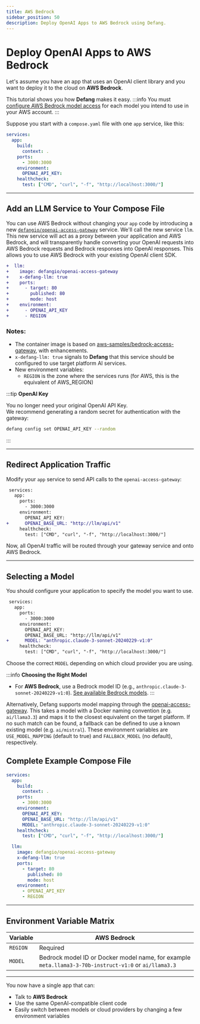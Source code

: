```yaml
---
title: AWS Bedrock
sidebar_position: 50
description: Deploy OpenAI Apps to AWS Bedrock using Defang.
---
```


# Deploy OpenAI Apps to AWS Bedrock

Let's assume you have an app that uses an OpenAI client library and you want to deploy it to the cloud on **AWS Bedrock**.  

This tutorial shows you how **Defang** makes it easy.
:::info
You must [configure AWS Bedrock model access](https://docs.aws.amazon.com/bedrock/latest/userguide/model-access-modify.html) for each model you intend to use in your AWS account.
:::

Suppose you start with a `compose.yaml` file with one `app` service, like this:

```yaml
services:
  app:
    build:
      context: .
    ports:
      - 3000:3000
    environment:
      OPENAI_API_KEY:
    healthcheck:
      test: ["CMD", "curl", "-f", "http://localhost:3000/"]
```

---

## Add an LLM Service to Your Compose File

You can use AWS Bedrock without changing your `app` code by introducing a new [`defangio/openai-access-gateway`](https://github.com/DefangLabs/openai-access-gateway) service. We'll call the new service `llm`. This new service will act as a proxy between your application and AWS Bedrock, and will transparently handle converting your OpenAI requests into AWS Bedrock requests and Bedrock responses into OpenAI responses. This allows you to use AWS Bedrock with your existing OpenAI client SDK.

```diff
+  llm:
+    image: defangio/openai-access-gateway
+    x-defang-llm: true
+    ports:
+      - target: 80
+        published: 80
+        mode: host
+    environment:
+      - OPENAI_API_KEY
+      - REGION
```

### Notes:

- The container image is based on [aws-samples/bedrock-access-gateway](https://github.com/aws-samples/bedrock-access-gateway), with enhancements.
- `x-defang-llm: true` signals to **Defang** that this service should be configured to use target platform AI services.
- New environment variables:
  - `REGION` is the zone where the services runs (for AWS, this is the equivalent of AWS_REGION)

:::tip
**OpenAI Key**

You no longer need your original OpenAI API Key.  
We recommend generating a random secret for authentication with the gateway:

```bash
defang config set OPENAI_API_KEY --random
```
:::

---

## Redirect Application Traffic

Modify your `app` service to send API calls to the `openai-access-gateway`:

```diff
 services:
   app:
     ports:
       - 3000:3000
     environment:
       OPENAI_API_KEY:
+      OPENAI_BASE_URL: "http://llm/api/v1"
     healthcheck:
       test: ["CMD", "curl", "-f", "http://localhost:3000/"]
```

Now, all OpenAI traffic will be routed through your gateway service and onto AWS Bedrock.

---

## Selecting a Model

You should configure your application to specify the model you want to use.

```diff
 services:
   app:
     ports:
       - 3000:3000
     environment:
       OPENAI_API_KEY:
       OPENAI_BASE_URL: "http://llm/api/v1"
+      MODEL: "anthropic.claude-3-sonnet-20240229-v1:0"
     healthcheck:
       test: ["CMD", "curl", "-f", "http://localhost:3000/"]
```

Choose the correct `MODEL` depending on which cloud provider you are using.

:::info
**Choosing the Right Model**

- For **AWS Bedrock**, use a Bedrock model ID (e.g., `anthropic.claude-3-sonnet-20240229-v1:0`). [See available Bedrock models](https://docs.aws.amazon.com/bedrock/latest/userguide/models-supported.html).
:::

Alternatively, Defang supports model mapping through the [openai-access-gateway](https://github.com/DefangLabs/openai-access-gateway). This takes a model with a Docker naming convention (e.g. `ai/llama3.3`) and maps it to
the closest equivalent on the target platform. If no such match can be found, a fallback can be defined to use a known existing model (e.g. `ai/mistral`). These environment
variables are `USE_MODEL_MAPPING` (default to true) and `FALLBACK_MODEL` (no default), respectively.


## Complete Example Compose File

```yaml
services:
  app:
    build:
      context: .
    ports:
      - 3000:3000
    environment:
      OPENAI_API_KEY:
      OPENAI_BASE_URL: "http://llm/api/v1"
      MODEL: "anthropic.claude-3-sonnet-20240229-v1:0"
    healthcheck:
      test: ["CMD", "curl", "-f", "http://localhost:3000/"]

  llm:
    image: defangio/openai-access-gateway
    x-defang-llm: true
    ports:
      - target: 80
        published: 80
        mode: host
    environment:
      - OPENAI_API_KEY
      - REGION
```

---

## Environment Variable Matrix

| Variable           | AWS Bedrock |
|--------------------|-------------|
| `REGION`            | Required|
| `MODEL`             | Bedrock model ID or Docker model name, for example `meta.llama3-3-70b-instruct-v1:0` or `ai/llama3.3` |

---

You now have a single app that can:

- Talk to **AWS Bedrock**
- Use the same OpenAI-compatible client code
- Easily switch between models or cloud providers by changing a few environment variables
